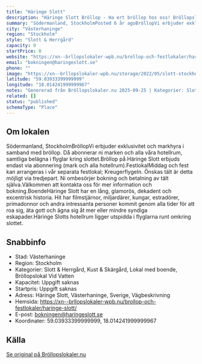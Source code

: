 ```yaml
---
title: "Häringe Slott"
description: "Häringe Slott Bröllop - Ha ert bröllop hos oss! Bröllopslokal Södermanland. Skicka gärna en förfrågan så hjälper vi Er!"
summary: "Södermanland, StockholmPosted 6 år agoBröllopVi erbjuder exklusivitet och markhyra i samband med bröllop. Då abonnerar ni marken och alla våra hotellrum, samtliga belägna i flyglar kring…"
city: "Västerhaninge"
region: "Stockholm"
style: "Slott & Herrgård"
capacity: 0
startPrice: 0
website: "https://xn--brllopslokaler-wpb.nu/brollop-och-festlokaler/haringe-slott/"
email: "bokningen@haringeslott.se"
phone: ""
image: "https://xn--brllopslokaler-wpb.nu/storage/2022/05/slott-stockholm-harninge-festlokal-2.webp"
latitude: "59.03933399999999"
longitude: "18.014241999999967"
notes: "Genererad från Bröllopslokaler.nu 2025-09-25 | Kategorier: Slott & Herrgård, Kust & Skärgård, Lokal med boende, Bröllopslokal Vid Vatten"
related: []
status: "published"
schemaType: "Place"
---
```


## Om lokalen

Södermanland, StockholmBröllopVi erbjuder exklusivitet och markhyra i samband med bröllop. Då abonnerar ni marken och alla våra hotellrum, samtliga belägna i flyglar kring slottet.Bröllop på Häringe Slott erbjuds endast via abonnering (mark och alla hotellrum).FestlokalMiddag och fest kan arrangeras i vår separata festlokal; Kreugerflygeln. Önskas tält är detta möjligt via tredjepart. Ni ombesörjer bokning och betalning av tält själva.Välkommen att kontakta oss för mer information och bokning.BoendeHäringe Slott har en lång, glamorös, dekadent och excentrisk historia. Hit har filmstjärnor, miljardärer, kungar, estradörer, primadonnor och andra intressanta personer kommit genom alla tider för att roa sig, äta gott och ägna sig åt mer eller mindre syndiga eskapader.Häringe Slotts hotellrum ligger utspidda i flyglarna runt omkring slottet.

## Snabbinfo

- Stad: Västerhaninge
- Region: Stockholm
- Kategorier: Slott & Herrgård, Kust & Skärgård, Lokal med boende, Bröllopslokal Vid Vatten
- Kapacitet: Uppgift saknas
- Startpris: Uppgift saknas
- Adress: Häringe Slott, Västerhaninge, Sverige, Vägbeskrivning
- Hemsida: https://xn--brllopslokaler-wpb.nu/brollop-och-festlokaler/haringe-slott/
- E-post: bokningen@haringeslott.se
- Koordinater: 59.03933399999999, 18.014241999999967

## Källa

[Se original på Bröllopslokaler.nu](https://xn--brllopslokaler-wpb.nu/brollop-och-festlokaler/haringe-slott/)
